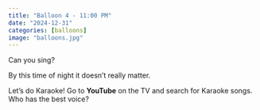```yaml
---
title: "Balloon 4 - 11:00 PM"
date: "2024-12-31"
categories: [balloons]
image: "balloons.jpg"
---
```


Can you sing?

By this time of night it doesn't really matter.

Let's do Karaoke!  Go to **YouTube** on the TV and search for Karaoke songs.  Who has the best voice?
